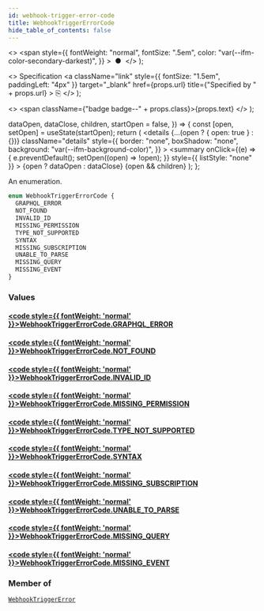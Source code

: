 ```yaml
---
id: webhook-trigger-error-code
title: WebhookTriggerErrorCode
hide_table_of_contents: false
---
```


  <>
    <span
      style={{
        fontWeight: "normal",
        fontSize: ".5em",
        color: "var(--ifm-color-secondary-darkest)",
      }}
    >
      &nbsp;●&nbsp;
    </span>
  </>
);

  <>
    Specification
    <a
      className="link"
      style={{ fontSize: "1.5em", paddingLeft: "4px" }}
      target="\_blank"
      href={props.url}
      title={"Specified by " + props.url}
    >
      ⎘
    </a>
  </>
);

  <>
    <span className={"badge badge--" + props.class}>{props.text}</span>
  </>
);


  dataOpen,
  dataClose,
  children,
  startOpen = false,
}) => {
  const [open, setOpen] = useState(startOpen);
  return (
    <details
      {...(open ? { open: true } : {})}
      className="details"
      style={{
        border: "none",
        boxShadow: "none",
        background: "var(--ifm-background-color)",
      }}
    >
      <summary
        onClick={(e) => {
          e.preventDefault();
          setOpen((open) => !open);
        }}
        style={{ listStyle: "none" }}
      >
        {open ? dataOpen : dataClose}
      </summary>
      {open && children}
    </details>
  );
};

An enumeration.

```graphql
enum WebhookTriggerErrorCode {
  GRAPHQL_ERROR
  NOT_FOUND
  INVALID_ID
  MISSING_PERMISSION
  TYPE_NOT_SUPPORTED
  SYNTAX
  MISSING_SUBSCRIPTION
  UNABLE_TO_PARSE
  MISSING_QUERY
  MISSING_EVENT
}
```

### Values

#### [<code style={{ fontWeight: 'normal' }}>WebhookTriggerErrorCode.<b>GRAPHQL_ERROR</b></code>](#)

>

#### [<code style={{ fontWeight: 'normal' }}>WebhookTriggerErrorCode.<b>NOT_FOUND</b></code>](#)

>

#### [<code style={{ fontWeight: 'normal' }}>WebhookTriggerErrorCode.<b>INVALID_ID</b></code>](#)

>

#### [<code style={{ fontWeight: 'normal' }}>WebhookTriggerErrorCode.<b>MISSING_PERMISSION</b></code>](#)

>

#### [<code style={{ fontWeight: 'normal' }}>WebhookTriggerErrorCode.<b>TYPE_NOT_SUPPORTED</b></code>](#)

>

#### [<code style={{ fontWeight: 'normal' }}>WebhookTriggerErrorCode.<b>SYNTAX</b></code>](#)

>

#### [<code style={{ fontWeight: 'normal' }}>WebhookTriggerErrorCode.<b>MISSING_SUBSCRIPTION</b></code>](#)

>

#### [<code style={{ fontWeight: 'normal' }}>WebhookTriggerErrorCode.<b>UNABLE_TO_PARSE</b></code>](#)

>

#### [<code style={{ fontWeight: 'normal' }}>WebhookTriggerErrorCode.<b>MISSING_QUERY</b></code>](#)

>

#### [<code style={{ fontWeight: 'normal' }}>WebhookTriggerErrorCode.<b>MISSING_EVENT</b></code>](#)

>

### Member of

[`WebhookTriggerError`](../../../api-storefront/webhooks/objects/webhook-trigger-error) <Badge class="secondary" text="object"/>
